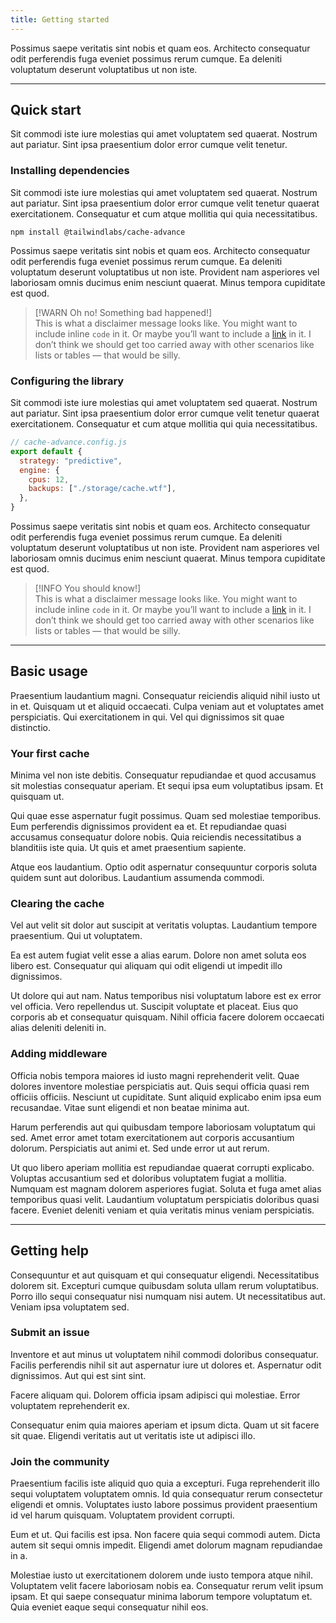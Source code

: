 ```yaml
---
title: Getting started
---
```


Possimus saepe veritatis sint nobis et quam eos. Architecto consequatur odit
perferendis fuga eveniet possimus rerum cumque. Ea deleniti voluptatum deserunt
voluptatibus ut non iste.

---

## Quick start

Sit commodi iste iure molestias qui amet voluptatem sed quaerat. Nostrum aut
pariatur. Sint ipsa praesentium dolor error cumque velit tenetur.

### Installing dependencies

Sit commodi iste iure molestias qui amet voluptatem sed quaerat. Nostrum aut
pariatur. Sint ipsa praesentium dolor error cumque velit tenetur quaerat
exercitationem. Consequatur et cum atque mollitia qui quia necessitatibus.

```shell
npm install @tailwindlabs/cache-advance
```

Possimus saepe veritatis sint nobis et quam eos. Architecto consequatur odit
perferendis fuga eveniet possimus rerum cumque. Ea deleniti voluptatum deserunt
voluptatibus ut non iste. Provident nam asperiores vel laboriosam omnis ducimus
enim nesciunt quaerat. Minus tempora cupiditate est quod.

> [!WARN Oh no! Something bad happened!]  
> This is what a disclaimer message looks like. You might want to include inline
> `code` in it. Or maybe you’ll want to include a [link](/) in it. I don’t think
> we should get too carried away with other scenarios like lists or tables —
> that would be silly.

### Configuring the library

Sit commodi iste iure molestias qui amet voluptatem sed quaerat. Nostrum aut
pariatur. Sint ipsa praesentium dolor error cumque velit tenetur quaerat
exercitationem. Consequatur et cum atque mollitia qui quia necessitatibus.

```js
// cache-advance.config.js
export default {
  strategy: "predictive",
  engine: {
    cpus: 12,
    backups: ["./storage/cache.wtf"],
  },
}
```

Possimus saepe veritatis sint nobis et quam eos. Architecto consequatur odit
perferendis fuga eveniet possimus rerum cumque. Ea deleniti voluptatum deserunt
voluptatibus ut non iste. Provident nam asperiores vel laboriosam omnis ducimus
enim nesciunt quaerat. Minus tempora cupiditate est quod.

> [!INFO You should know!]  
> This is what a disclaimer message looks like. You might want to include inline
> `code` in it. Or maybe you’ll want to include a [link](/) in it. I don’t think
> we should get too carried away with other scenarios like lists or tables —
> that would be silly.

---

## Basic usage

Praesentium laudantium magni. Consequatur reiciendis aliquid nihil iusto ut in
et. Quisquam ut et aliquid occaecati. Culpa veniam aut et voluptates amet
perspiciatis. Qui exercitationem in qui. Vel qui dignissimos sit quae
distinctio.

### Your first cache

Minima vel non iste debitis. Consequatur repudiandae et quod accusamus sit
molestias consequatur aperiam. Et sequi ipsa eum voluptatibus ipsam. Et quisquam
ut.

Qui quae esse aspernatur fugit possimus. Quam sed molestiae temporibus. Eum
perferendis dignissimos provident ea et. Et repudiandae quasi accusamus
consequatur dolore nobis. Quia reiciendis necessitatibus a blanditiis iste quia.
Ut quis et amet praesentium sapiente.

Atque eos laudantium. Optio odit aspernatur consequuntur corporis soluta quidem
sunt aut doloribus. Laudantium assumenda commodi.

### Clearing the cache

Vel aut velit sit dolor aut suscipit at veritatis voluptas. Laudantium tempore
praesentium. Qui ut voluptatem.

Ea est autem fugiat velit esse a alias earum. Dolore non amet soluta eos libero
est. Consequatur qui aliquam qui odit eligendi ut impedit illo dignissimos.

Ut dolore qui aut nam. Natus temporibus nisi voluptatum labore est ex error vel
officia. Vero repellendus ut. Suscipit voluptate et placeat. Eius quo corporis
ab et consequatur quisquam. Nihil officia facere dolorem occaecati alias
deleniti deleniti in.

### Adding middleware

Officia nobis tempora maiores id iusto magni reprehenderit velit. Quae dolores
inventore molestiae perspiciatis aut. Quis sequi officia quasi rem officiis
officiis. Nesciunt ut cupiditate. Sunt aliquid explicabo enim ipsa eum
recusandae. Vitae sunt eligendi et non beatae minima aut.

Harum perferendis aut qui quibusdam tempore laboriosam voluptatum qui sed. Amet
error amet totam exercitationem aut corporis accusantium dolorum. Perspiciatis
aut animi et. Sed unde error ut aut rerum.

Ut quo libero aperiam mollitia est repudiandae quaerat corrupti explicabo.
Voluptas accusantium sed et doloribus voluptatem fugiat a mollitia. Numquam est
magnam dolorem asperiores fugiat. Soluta et fuga amet alias temporibus quasi
velit. Laudantium voluptatum perspiciatis doloribus quasi facere. Eveniet
deleniti veniam et quia veritatis minus veniam perspiciatis.

---

## Getting help

Consequuntur et aut quisquam et qui consequatur eligendi. Necessitatibus dolorem
sit. Excepturi cumque quibusdam soluta ullam rerum voluptatibus. Porro illo
sequi consequatur nisi numquam nisi autem. Ut necessitatibus aut. Veniam ipsa
voluptatem sed.

### Submit an issue

Inventore et aut minus ut voluptatem nihil commodi doloribus consequatur.
Facilis perferendis nihil sit aut aspernatur iure ut dolores et. Aspernatur odit
dignissimos. Aut qui est sint sint.

Facere aliquam qui. Dolorem officia ipsam adipisci qui molestiae. Error
voluptatem reprehenderit ex.

Consequatur enim quia maiores aperiam et ipsum dicta. Quam ut sit facere sit
quae. Eligendi veritatis aut ut veritatis iste ut adipisci illo.

### Join the community

Praesentium facilis iste aliquid quo quia a excepturi. Fuga reprehenderit illo
sequi voluptatem voluptatem omnis. Id quia consequatur rerum consectetur
eligendi et omnis. Voluptates iusto labore possimus provident praesentium id vel
harum quisquam. Voluptatem provident corrupti.

Eum et ut. Qui facilis est ipsa. Non facere quia sequi commodi autem. Dicta
autem sit sequi omnis impedit. Eligendi amet dolorum magnam repudiandae in a.

Molestiae iusto ut exercitationem dolorem unde iusto tempora atque nihil.
Voluptatem velit facere laboriosam nobis ea. Consequatur rerum velit ipsum
ipsam. Et qui saepe consequatur minima laborum tempore voluptatum et. Quia
eveniet eaque sequi consequatur nihil eos.
